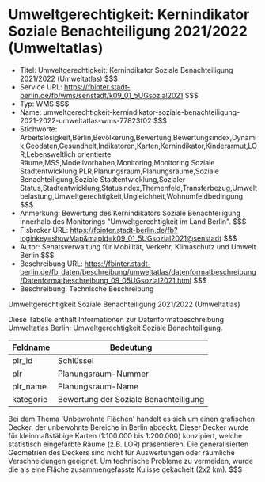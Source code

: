 # Umweltgerechtigkeit: Kernindikator Soziale Benachteiligung 2021/2022 (Umweltatlas)
- Titel: Umweltgerechtigkeit: Kernindikator Soziale Benachteiligung 2021/2022 (Umweltatlas) $$$
- Service URL: https://fbinter.stadt-berlin.de/fb/wms/senstadt/k09_01_5UGsozial2021 $$$
- Typ: WMS $$$
- Name: umweltgerechtigkeit-kernindikator-soziale-benachteiligung-2021-2022-umweltatlas-wms-77823f02 $$$
- Stichworte: Arbeitslosigkeit,Berlin,Bevölkerung,Bewertung,Bewertungsindex,Dynamik,Geodaten,Gesundheit,Indikatoren,Karten,Kernindikator,Kinderarmut,LOR,Lebensweltlich orientierte Räume,MSS,Modellvorhaben,Monitoring,Monitoring Soziale Stadtentwicklung,PLR,Planungsraum,Planungsräume,Soziale Benachteiligung,Soziale Stadtentwicklung,Sozialer Status,Stadtentwicklung,Statusindex,Themenfeld,Transferbezug,Umweltbelastung,Umweltgerechtigkeit,Ungleichheit,Wohnumfeldbedingung $$$
- Anmerkung: Bewertung des Kernindikators Soziale Benachteiligung innerhalb des Monitorings "Umweltgerechtigkeit im Land Berlin". $$$
- Fisbroker URL: https://fbinter.stadt-berlin.de/fb?loginkey=showMap&mapId=k09_01_5UGsozial2021@senstadt $$$
- Autor: Senatsverwaltung für Mobilität, Verkehr, Klimaschutz und Umwelt Berlin $$$
- Beschreibung URL: https://fbinter.stadt-berlin.de/fb_daten/beschreibung/umweltatlas/datenformatbeschreibung/Datenformatbeschreibung_09_05UGsozial2021.html $$$
- Beschreibung: Technische Beschreibung 

Umweltgerechtigkeit Soziale Benachteiligung 2021/2022 (Umweltatlas)

Diese Tabelle enthält Informationen zur Datenformatbeschreibung Umweltatlas Berlin: Umweltgerechtigkeit Soziale Benachteiligung.

| Feldname  | Bedeutung                             |
| --------- | ------------------------------------- |
| plr\_id   | Schlüssel                             |
| plr       | Planungsraum-Nummer                   |
| plr\_name | Planungsraum-Name                     |
| kategorie | Bewertung der Soziale Benachteiligung |

Bei dem Thema 'Unbewohnte Flächen' handelt es sich um einen grafischen Decker, der unbewohnte Bereiche in Berlin abdeckt. Dieser Decker wurde für kleinmaßstäbige Karten (1:100.000 bis 1:200.000) konzipiert, welche statistisch eingefärbte Räume (z.B. LOR) präsentieren. Die generalisierten Geometrien des Deckers sind nicht für Auswertungen oder räumliche Verschneidungen geeignet. Um technische Probleme zu vermeiden, wurde die als eine Fläche zusammengefasste Kulisse gekachelt (2x2 km). $$$
